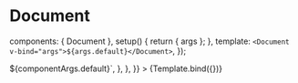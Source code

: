 
<Meta id="vue-document" title="Vue.js Component/Document" component={Document} />

# Document

  components: { Document },
  setup() {
    return { args };
  },
  template: `<Document v-bind="args">${args.default}</Document>`,
});

<Canvas>
  <Story
    name="Document"
    args={componentArgs}
    parameters={{
      docs: {
        source: {
          code: `<Document>${componentArgs.default}</Document>`,
        },
      },
    }}
  >
    {Template.bind({})}
  </Story>
</Canvas>

<ArgsTable story="Document" />
